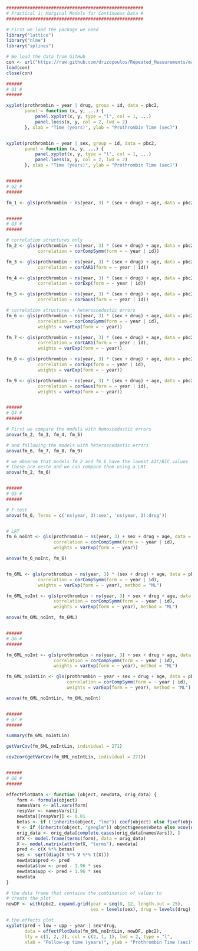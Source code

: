 ```r
####################################################
# Practical 1: Marginal Models for Continuous Data #
####################################################

# First we load the package we need
library("lattice")
library("nlme")
library("splines")

# We load the data from GitHub
con <- url("https://raw.github.com/drizopoulos/Repeated_Measurements/master/Data.RData")
load(con)
close(con)

######
# Q1 #
######

xyplot(prothrombin ~ year | drug, group = id, data = pbc2, 
       panel = function (x, y, ...) {
           panel.xyplot(x, y, type = "l", col = 1, ...)
           panel.loess(x, y, col = 2, lwd = 2)
       }, xlab = "Time (years)", ylab = "Prothrombin Time (sec)")


xyplot(prothrombin ~ year | sex, group = id, data = pbc2, 
       panel = function (x, y, ...) {
           panel.xyplot(x, y, type = "l", col = 1, ...)
           panel.loess(x, y, col = 2, lwd = 2)
       }, xlab = "Time (years)", ylab = "Prothrombin Time (sec)")


######
# Q2 #
######

fm_1 <- gls(prothrombin ~ ns(year, 3) * (sex + drug) + age, data = pbc2)


######
# Q3 #
######

# correlation structures only
fm_2 <- gls(prothrombin ~ ns(year, 3) * (sex + drug) + age, data = pbc2, 
            correlation = corCompSymm(form = ~ year | id))

fm_3 <- gls(prothrombin ~ ns(year, 3) * (sex + drug) + age, data = pbc2, 
            correlation = corCAR1(form = ~ year | id))

fm_4 <- gls(prothrombin ~ ns(year, 3) * (sex + drug) + age, data = pbc2, 
            correlation = corExp(form = ~ year | id))

fm_5 <- gls(prothrombin ~ ns(year, 3) * (sex + drug) + age, data = pbc2, 
            correlation = corGaus(form = ~ year | id))

# correlation structures + heteroscedastic errors
fm_6 <- gls(prothrombin ~ ns(year, 3) * (sex + drug) + age, data = pbc2, 
            correlation = corCompSymm(form = ~ year | id),
            weights = varExp(form = ~ year))

fm_7 <- gls(prothrombin ~ ns(year, 3) * (sex + drug) + age, data = pbc2, 
            correlation = corCAR1(form = ~ year | id),
            weights = varExp(form = ~ year))

fm_8 <- gls(prothrombin ~ ns(year, 3) * (sex + drug) + age, data = pbc2, 
            correlation = corExp(form = ~ year | id),
            weights = varExp(form = ~ year))

fm_9 <- gls(prothrombin ~ ns(year, 3) * (sex + drug) + age, data = pbc2, 
            correlation = corGaus(form = ~ year | id),
            weights = varExp(form = ~ year))


######
# Q4 #
######

# First we compare the models with homoscedastic errors
anova(fm_2, fm_3, fm_4, fm_5)

# and following the models with heteroscedastic errors
anova(fm_6, fm_7, fm_8, fm_9)

# we observe that models fm_2 and fm_6 have the lowest AIC/BIC values
# these are neste and we can compare them using a LRT
anova(fm_2, fm_6)


######
# Q5 #
######

# F-test
anova(fm_6, Terms = c('ns(year, 3):sex', 'ns(year, 3):drug'))


# LRT
fm_6_noInt <- gls(prothrombin ~ ns(year, 3) + sex + drug + age, data = pbc2, 
                  correlation = corCompSymm(form = ~ year | id),
                  weights = varExp(form = ~ year))

anova(fm_6_noInt, fm_6)


fm_6ML <- gls(prothrombin ~ ns(year, 3) * (sex + drug) + age, data = pbc2, 
            correlation = corCompSymm(form = ~ year | id),
            weights = varExp(form = ~ year), method = "ML")

fm_6ML_noInt <- gls(prothrombin ~ ns(year, 3) + sex + drug + age, data = pbc2, 
                  correlation = corCompSymm(form = ~ year | id),
                  weights = varExp(form = ~ year), method = "ML")

anova(fm_6ML_noInt, fm_6ML)


######
# Q6 #
######

fm_6ML_noInt <- gls(prothrombin ~ ns(year, 3) + sex + drug + age, data = pbc2, 
                  correlation = corCompSymm(form = ~ year | id),
                  weights = varExp(form = ~ year), method = "ML")

fm_6ML_noIntLin <- gls(prothrombin ~ year + sex + drug + age, data = pbc2, 
                       correlation = corCompSymm(form = ~ year | id),
                       weights = varExp(form = ~ year), method = "ML")

anova(fm_6ML_noIntLin, fm_6ML_noInt)


######
# Q7 #
######

summary(fm_6ML_noIntLin)

getVarCov(fm_6ML_noIntLin, individual = 271)

cov2cor(getVarCov(fm_6ML_noIntLin, individual = 271))


######
# Q8 #
######

effectPlotData <- function (object, newdata, orig_data) {
    form <- formula(object)
    namesVars <- all.vars(form)
    respVar <- namesVars[1]
    newdata[[respVar]] <- 0.01
    betas <- if (!inherits(object, "lme")) coef(object) else fixef(object)
    V <- if (inherits(object, "geeglm")) object$geese$vbeta else vcov(object)
    orig_data <- orig_data[complete.cases(orig_data[namesVars]), ]
    mfX <- model.frame(terms(form), data = orig_data)
    X <- model.matrix(attr(mfX, "terms"), newdata)
    pred <- c(X %*% betas)
    ses <- sqrt(diag(X %*% V %*% t(X)))
    newdata$pred <- pred
    newdata$low <- pred - 1.96 * ses
    newdata$upp <- pred + 1.96 * ses
    newdata
}

# the data frame that contains the combination of values to
# create the plot
newDF <- with(pbc2, expand.grid(year = seq(0, 12, length.out = 25),
                                sex = levels(sex), drug = levels(drug), age = 49))

# the effects plot
xyplot(pred + low + upp ~ year | sex*drug, 
       data = effectPlotData(fm_6ML_noIntLin, newDF, pbc2), 
       lty = c(1, 2, 2), col = c(2, 1, 1), lwd = 2, type = "l",
       xlab = "Follow-up time (years)", ylab = "Prothrombin Time (sec)")
```

